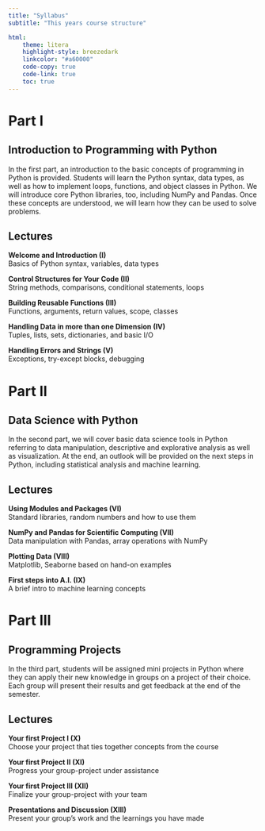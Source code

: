 ```yaml
---
title: "Syllabus"
subtitle: "This years course structure"

html:
    theme: litera
    highlight-style: breezedark
    linkcolor: "#a60000"
    code-copy: true
    code-link: true
    toc: true
---
```

# Part I 
## Introduction to Programming with Python

In the first part, an introduction to the basic concepts of programming in Python is provided. Students will learn the Python syntax, data types, as well as how to implement loops, functions, and object classes in Python. We will introduce core Python libraries, too, including NumPy and Pandas. Once these concepts are understood, we will learn how they can be used to solve problems.

## Lectures

**Welcome and Introduction (I)**\
Basics of Python syntax, variables, data types

**Control Structures for Your Code (II)**\
String methods, comparisons, conditional statements, loops

**Building Reusable Functions (III)**\
Functions, arguments, return values, scope, classes

**Handling Data in more than one Dimension (IV)**\
Tuples, lists, sets, dictionaries, and basic I/O

**Handling Errors and Strings (V)**\
Exceptions, try-except blocks, debugging

# Part II 
## Data Science with Python

In the second part, we will cover basic data science tools in Python referring to data manipulation, descriptive and explorative analysis as well as visualization. At the end, an outlook will be provided on the next steps in Python, including statistical analysis and machine learning.

## Lectures

**Using Modules and Packages (VI)**\
Standard libraries, random numbers and how to use them

**NumPy and Pandas for Scientific Computing (VII)**\
Data manipulation with Pandas, array operations with NumPy

**Plotting Data (VIII)**\
Matplotlib, Seaborne based on hand-on examples

**First steps into A.I. (IX)**\
A brief intro to machine learning concepts

# Part III 
## Programming Projects

In the third part, students will be assigned mini projects in Python where they can apply their new knowledge in groups on a project of their choice. Each group will present their results and get feedback at the end of the semester.

## Lectures

**Your first Project I (X)**\
Choose your project that ties together concepts from the course

**Your first Project II (XI)**\
Progress your group-project under assistance

**Your first Project III (XII)**\
Finalize your group-project with your team

**Presentations and Discussion (XIII)**\
Present your group’s work and the learnings you have made